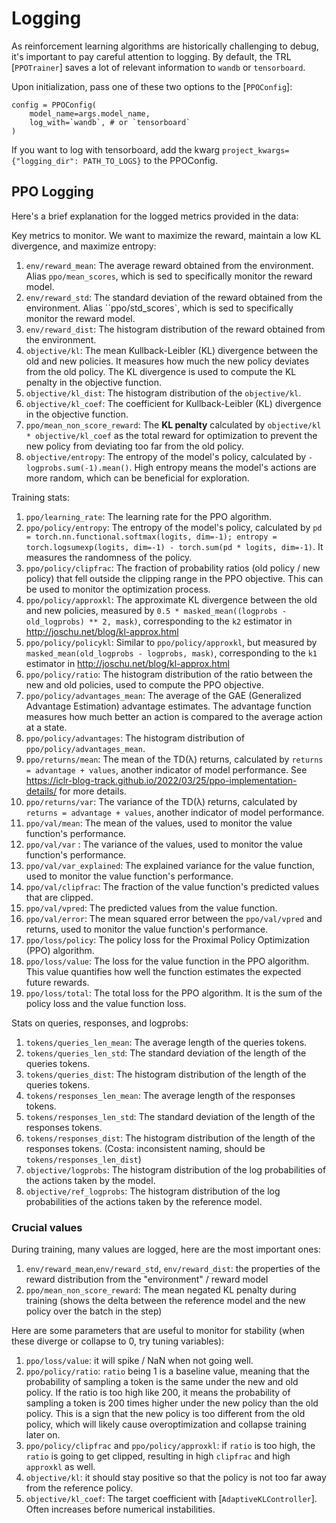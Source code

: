 # Logging

As reinforcement learning algorithms are historically challenging to debug, it's important to pay careful attention to logging.
By default, the TRL [`PPOTrainer`] saves a lot of relevant information to `wandb` or `tensorboard`.

Upon initialization, pass one of these two options to the [`PPOConfig`]:
```
config = PPOConfig(
    model_name=args.model_name,
    log_with=`wandb`, # or `tensorboard`
)
```
If you want to log with tensorboard, add the kwarg `project_kwargs={"logging_dir": PATH_TO_LOGS}` to the PPOConfig.

## PPO Logging

Here's a brief explanation for the logged metrics provided in the data:

Key metrics to monitor. We want to maximize the reward, maintain a low KL divergence, and maximize entropy:
1. `env/reward_mean`: The average reward obtained from the environment. Alias `ppo/mean_scores`, which is sed to specifically monitor the reward model.
1. `env/reward_std`: The standard deviation of the reward obtained from the environment. Alias ``ppo/std_scores`, which is sed to specifically monitor the reward model.
1. `env/reward_dist`: The histogram distribution of the reward obtained from the environment.
1. `objective/kl`: The mean Kullback-Leibler (KL) divergence between the old and new policies. It measures how much the new policy deviates from the old policy. The KL divergence is used to compute the KL penalty in the objective function.
1. `objective/kl_dist`: The histogram distribution of the `objective/kl`.
1. `objective/kl_coef`: The coefficient for Kullback-Leibler (KL) divergence in the objective function. 
1. `ppo/mean_non_score_reward`: The **KL penalty** calculated by `objective/kl * objective/kl_coef` as the total reward for optimization to prevent the new policy from deviating too far from the old policy.
1. `objective/entropy`: The entropy of the model's policy, calculated by `-logprobs.sum(-1).mean()`. High entropy means the model's actions are more random, which can be beneficial for exploration.

Training stats:
1. `ppo/learning_rate`: The learning rate for the PPO algorithm.
1. `ppo/policy/entropy`: The entropy of the model's policy, calculated by `pd = torch.nn.functional.softmax(logits, dim=-1); entropy = torch.logsumexp(logits, dim=-1) - torch.sum(pd * logits, dim=-1)`. It measures the randomness of the policy.
1. `ppo/policy/clipfrac`: The fraction of probability ratios (old policy / new policy) that fell outside the clipping range in the PPO objective. This can be used to monitor the optimization process.
1. `ppo/policy/approxkl`: The approximate KL divergence between the old and new policies, measured by `0.5 * masked_mean((logprobs - old_logprobs) ** 2, mask)`, corresponding to the `k2` estimator in http://joschu.net/blog/kl-approx.html
1. `ppo/policy/policykl`: Similar to `ppo/policy/approxkl`, but measured by `masked_mean(old_logprobs - logprobs, mask)`, corresponding to the `k1` estimator in http://joschu.net/blog/kl-approx.html
1. `ppo/policy/ratio`:  The histogram distribution of the ratio between the new and old policies, used to compute the PPO objective.
1. `ppo/policy/advantages_mean`: The average of the GAE (Generalized Advantage Estimation) advantage estimates. The advantage function measures how much better an action is compared to the average action at a state.
1. `ppo/policy/advantages`: The histogram distribution of `ppo/policy/advantages_mean`.
1. `ppo/returns/mean`: The mean of the TD(λ) returns, calculated by `returns = advantage + values`, another indicator of model performance. See https://iclr-blog-track.github.io/2022/03/25/ppo-implementation-details/ for more details.
1. `ppo/returns/var`: The variance of the TD(λ) returns, calculated by `returns = advantage + values`, another indicator of model performance.
1. `ppo/val/mean`: The mean of the values, used to monitor the value function's performance.
1. `ppo/val/var` : The variance of the values, used to monitor the value function's performance.
1. `ppo/val/var_explained`: The explained variance for the value function, used to monitor the value function's performance.
1. `ppo/val/clipfrac`: The fraction of the value function's predicted values that are clipped.
1. `ppo/val/vpred`: The predicted values from the value function.
1. `ppo/val/error`: The mean squared error between the `ppo/val/vpred` and returns, used to monitor the value function's performance.
1. `ppo/loss/policy`: The policy loss for the Proximal Policy Optimization (PPO) algorithm.
1. `ppo/loss/value`: The loss for the value function in the PPO algorithm. This value quantifies how well the function estimates the expected future rewards.
1. `ppo/loss/total`: The total loss for the PPO algorithm. It is the sum of the policy loss and the value function loss.


Stats on queries, responses, and logprobs:
1. `tokens/queries_len_mean`: The average length of the queries tokens.
1. `tokens/queries_len_std`: The standard deviation of the length of the queries tokens.
1. `tokens/queries_dist`: The histogram distribution of the length of the queries tokens.
1. `tokens/responses_len_mean`: The average length of the responses tokens.
1. `tokens/responses_len_std`: The standard deviation of the length of the responses tokens.
1. `tokens/responses_dist`: The histogram distribution of the length of the responses tokens. (Costa: inconsistent naming, should be `tokens/responses_len_dist`)
1. `objective/logprobs`: The histogram distribution of the log probabilities of the actions taken by the model.
1. `objective/ref_logprobs`: The histogram distribution of the log probabilities of the actions taken by the reference model.



### Crucial values
During training, many values are logged, here are the most important ones:

1. `env/reward_mean`,`env/reward_std`, `env/reward_dist`: the properties of the reward distribution from the "environment" /  reward model
1. `ppo/mean_non_score_reward`: The mean negated KL penalty during training (shows the delta between the reference model and the new policy over the batch in the step)

Here are some parameters that are useful to monitor for stability (when these diverge or collapse to 0, try tuning variables):

1. `ppo/loss/value`: it will spike / NaN when not going well.
1. `ppo/policy/ratio`: `ratio` being 1 is a baseline value, meaning that the probability of sampling a token is the same under the new and old policy. If the ratio is too high like 200, it means the probability of sampling a token is 200 times higher under the new policy than the old policy. This is a sign that the new policy is too different from the old policy, which will likely cause overoptimization and collapse training later on.
1. `ppo/policy/clipfrac` and `ppo/policy/approxkl`: if `ratio` is too high, the `ratio` is going to get clipped, resulting in high `clipfrac` and high `approxkl` as well.
1. `objective/kl`: it should stay positive so that the policy is not too far away from the reference policy.
1. `objective/kl_coef`: The target coefficient with [`AdaptiveKLController`]. Often increases before numerical instabilities.